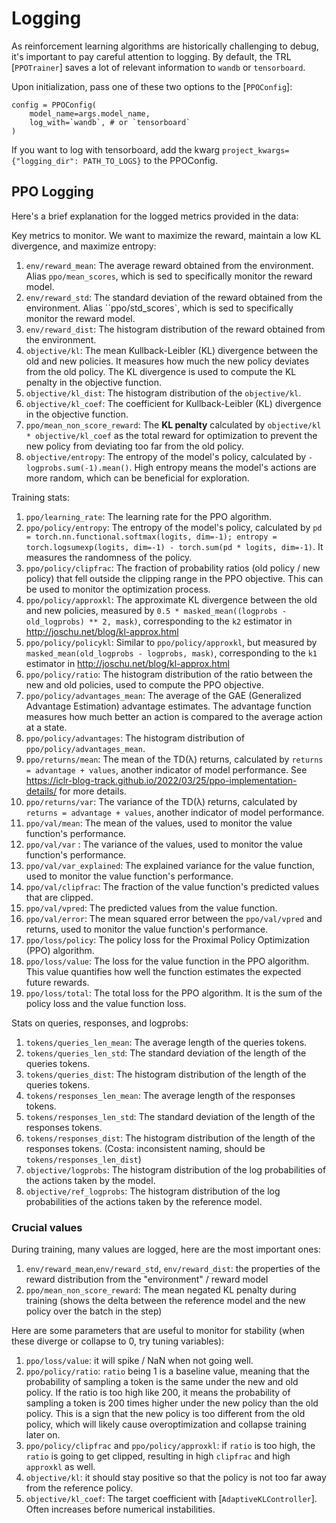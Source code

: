 # Logging

As reinforcement learning algorithms are historically challenging to debug, it's important to pay careful attention to logging.
By default, the TRL [`PPOTrainer`] saves a lot of relevant information to `wandb` or `tensorboard`.

Upon initialization, pass one of these two options to the [`PPOConfig`]:
```
config = PPOConfig(
    model_name=args.model_name,
    log_with=`wandb`, # or `tensorboard`
)
```
If you want to log with tensorboard, add the kwarg `project_kwargs={"logging_dir": PATH_TO_LOGS}` to the PPOConfig.

## PPO Logging

Here's a brief explanation for the logged metrics provided in the data:

Key metrics to monitor. We want to maximize the reward, maintain a low KL divergence, and maximize entropy:
1. `env/reward_mean`: The average reward obtained from the environment. Alias `ppo/mean_scores`, which is sed to specifically monitor the reward model.
1. `env/reward_std`: The standard deviation of the reward obtained from the environment. Alias ``ppo/std_scores`, which is sed to specifically monitor the reward model.
1. `env/reward_dist`: The histogram distribution of the reward obtained from the environment.
1. `objective/kl`: The mean Kullback-Leibler (KL) divergence between the old and new policies. It measures how much the new policy deviates from the old policy. The KL divergence is used to compute the KL penalty in the objective function.
1. `objective/kl_dist`: The histogram distribution of the `objective/kl`.
1. `objective/kl_coef`: The coefficient for Kullback-Leibler (KL) divergence in the objective function. 
1. `ppo/mean_non_score_reward`: The **KL penalty** calculated by `objective/kl * objective/kl_coef` as the total reward for optimization to prevent the new policy from deviating too far from the old policy.
1. `objective/entropy`: The entropy of the model's policy, calculated by `-logprobs.sum(-1).mean()`. High entropy means the model's actions are more random, which can be beneficial for exploration.

Training stats:
1. `ppo/learning_rate`: The learning rate for the PPO algorithm.
1. `ppo/policy/entropy`: The entropy of the model's policy, calculated by `pd = torch.nn.functional.softmax(logits, dim=-1); entropy = torch.logsumexp(logits, dim=-1) - torch.sum(pd * logits, dim=-1)`. It measures the randomness of the policy.
1. `ppo/policy/clipfrac`: The fraction of probability ratios (old policy / new policy) that fell outside the clipping range in the PPO objective. This can be used to monitor the optimization process.
1. `ppo/policy/approxkl`: The approximate KL divergence between the old and new policies, measured by `0.5 * masked_mean((logprobs - old_logprobs) ** 2, mask)`, corresponding to the `k2` estimator in http://joschu.net/blog/kl-approx.html
1. `ppo/policy/policykl`: Similar to `ppo/policy/approxkl`, but measured by `masked_mean(old_logprobs - logprobs, mask)`, corresponding to the `k1` estimator in http://joschu.net/blog/kl-approx.html
1. `ppo/policy/ratio`:  The histogram distribution of the ratio between the new and old policies, used to compute the PPO objective.
1. `ppo/policy/advantages_mean`: The average of the GAE (Generalized Advantage Estimation) advantage estimates. The advantage function measures how much better an action is compared to the average action at a state.
1. `ppo/policy/advantages`: The histogram distribution of `ppo/policy/advantages_mean`.
1. `ppo/returns/mean`: The mean of the TD(λ) returns, calculated by `returns = advantage + values`, another indicator of model performance. See https://iclr-blog-track.github.io/2022/03/25/ppo-implementation-details/ for more details.
1. `ppo/returns/var`: The variance of the TD(λ) returns, calculated by `returns = advantage + values`, another indicator of model performance.
1. `ppo/val/mean`: The mean of the values, used to monitor the value function's performance.
1. `ppo/val/var` : The variance of the values, used to monitor the value function's performance.
1. `ppo/val/var_explained`: The explained variance for the value function, used to monitor the value function's performance.
1. `ppo/val/clipfrac`: The fraction of the value function's predicted values that are clipped.
1. `ppo/val/vpred`: The predicted values from the value function.
1. `ppo/val/error`: The mean squared error between the `ppo/val/vpred` and returns, used to monitor the value function's performance.
1. `ppo/loss/policy`: The policy loss for the Proximal Policy Optimization (PPO) algorithm.
1. `ppo/loss/value`: The loss for the value function in the PPO algorithm. This value quantifies how well the function estimates the expected future rewards.
1. `ppo/loss/total`: The total loss for the PPO algorithm. It is the sum of the policy loss and the value function loss.


Stats on queries, responses, and logprobs:
1. `tokens/queries_len_mean`: The average length of the queries tokens.
1. `tokens/queries_len_std`: The standard deviation of the length of the queries tokens.
1. `tokens/queries_dist`: The histogram distribution of the length of the queries tokens.
1. `tokens/responses_len_mean`: The average length of the responses tokens.
1. `tokens/responses_len_std`: The standard deviation of the length of the responses tokens.
1. `tokens/responses_dist`: The histogram distribution of the length of the responses tokens. (Costa: inconsistent naming, should be `tokens/responses_len_dist`)
1. `objective/logprobs`: The histogram distribution of the log probabilities of the actions taken by the model.
1. `objective/ref_logprobs`: The histogram distribution of the log probabilities of the actions taken by the reference model.



### Crucial values
During training, many values are logged, here are the most important ones:

1. `env/reward_mean`,`env/reward_std`, `env/reward_dist`: the properties of the reward distribution from the "environment" /  reward model
1. `ppo/mean_non_score_reward`: The mean negated KL penalty during training (shows the delta between the reference model and the new policy over the batch in the step)

Here are some parameters that are useful to monitor for stability (when these diverge or collapse to 0, try tuning variables):

1. `ppo/loss/value`: it will spike / NaN when not going well.
1. `ppo/policy/ratio`: `ratio` being 1 is a baseline value, meaning that the probability of sampling a token is the same under the new and old policy. If the ratio is too high like 200, it means the probability of sampling a token is 200 times higher under the new policy than the old policy. This is a sign that the new policy is too different from the old policy, which will likely cause overoptimization and collapse training later on.
1. `ppo/policy/clipfrac` and `ppo/policy/approxkl`: if `ratio` is too high, the `ratio` is going to get clipped, resulting in high `clipfrac` and high `approxkl` as well.
1. `objective/kl`: it should stay positive so that the policy is not too far away from the reference policy.
1. `objective/kl_coef`: The target coefficient with [`AdaptiveKLController`]. Often increases before numerical instabilities.